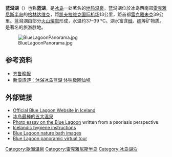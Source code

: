 {{Infobox_lake
 |湖泊名称 = 蓝潟湖
 |湖泊照片 =
 |湖泊照片标题 = 蓝潟湖
 |测深图 =
 |测深图标题 = 
 |湖泊所在地 = [[冰岛|冰岛]]
 |座标 = {{coor dm|63|52|48|N|22|26|53|W|region:IS_type:city|display=title}}
 |湖泊类别 = 地热温泉
}}
'''蓝潟湖'''（{{lang-is|Bláa lónið}}）也称'''蓝湖'''，是[[冰岛|冰岛]]一处著名的[[地热|地热]][[温泉|温泉]]。蓝潟湖位於冰岛西南部[[雷克雅尼斯半岛|雷克雅尼斯半岛]]的[[格林达维克|格林达维克]]，距[[凯夫拉维克国际机场|凯夫拉维克国际机场]]13公里，距首都[[雷克雅未克|雷克雅未克]]39公里。蓝潟湖由部分[[火山|火山]][[熔岩|熔岩]]形成，水温约37–39 °C。湖水富含[[硅|硅]]、[[硫|硫]]等矿物质。是著名的旅游胜地。

[[File:BlueLagoonPanorama.jpg|thumb]]


==参考资料==
*[http://sjb.qlwb.com.cn/html/2011～01/17/content_74277.htm?div=-1 齐鲁晚报]{{dead link|date=2018年4月 |bot=InternetArchiveBot |fix-attempted=yes }}
*[http://travel.sina.com.cn/world/2009～04～01/105773803.shtml 新浪旅游：沐浴冰岛蓝湖 体味极圈仙境]{{dead link|date=2018年4月 |bot=InternetArchiveBot |fix-attempted=yes }}
==外部链接==
*[http://www.bluelagoon.com Official Blue Lagoon Website in Iceland]
*[http://cn.guidetoiceland.is/best-of-iceland/the-5-best-hot-springs-in-iceland 冰岛最棒的五大温泉]
*[https://web.archive.org/web/20060716142628/http://www.med-owl.com/health/blue-lagoon-iceland.html Photo essay on the Blue Lagoon] written from a psoriasis perspective. 
*[https://web.archive.org/web/20071120213056/http://www.visitreykjavik.is/yellowpages.asp?cat_id=111 Icelandic hygiene instructions]
*[http://www.picturechoice.org/iceland/bluelagoon.html Blue Lagoon nature bath images]
*[https://web.archive.org/web/20110102174944/http://www.icelandvirtualtour.com/blue-lagoon-spa.html Blue Lagoon panoramic virtual tour]



[[Category:歐洲溫泉|Category:歐洲溫泉]] 
[[Category:雷克雅尼斯半岛|Category:雷克雅尼斯半岛]]
[[Category:冰岛湖泊|Category:冰岛湖泊]]
